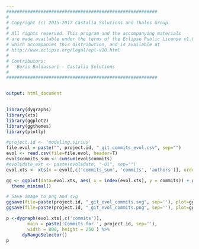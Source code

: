 ```yaml
---
#########################################################
#
# Copyright (c) 2015-2017 Castalia Solutions and Thales Group.
#
# All rights reserved. This program and the accompanying materials
# are made available under the terms of the Eclipse Public License v1.0
# which accompanies this distribution, and is available at
# http://www.eclipse.org/legal/epl-v10.html
#
# Contributors:
#   Boris Baldassari - Castalia Solutions
#
#########################################################


output: html_document
---
```


```r
library(dygraphs)
library(xts)
library(ggplot2)
library(ggthemes)
library(plotly)

#project.id <- 'modeling.sirius'
file.evol = paste("", project.id, "_git_commits_evol.csv", sep="")
evol <- read.csv(file=file.evol, header=T)
evol$commits_sum <- cumsum(evol$commits)
#evol$date_ext <- paste(evol$date, "-01", sep="")
evol.xts <- xts(x = evol[,c('commits_sum', 'commits', 'authors')], order.by=as.POSIXct(as.character(evol[,c('date')]), format="%Y-%m-%d"))

gg <- ggplot(data=evol.xts, aes( x = index(evol.xts), y = commits)) + geom_line()+
  theme_minimal()

# Save image to png and svg
ggsave(file=paste(project.id, "_git_evol_commits.svg", sep=''), plot=gg, width=10, height=8)
ggsave(file=paste(project.id, "_git_evol_commits.png", sep=''), plot=gg, width=10, height=8)

p <-dygraph(evol.xts[,c('commits')],
        main = paste('Commits for ', project.id, sep=''),
        width = 800, height = 250 ) %>%
      dyRangeSelector()
p
```


